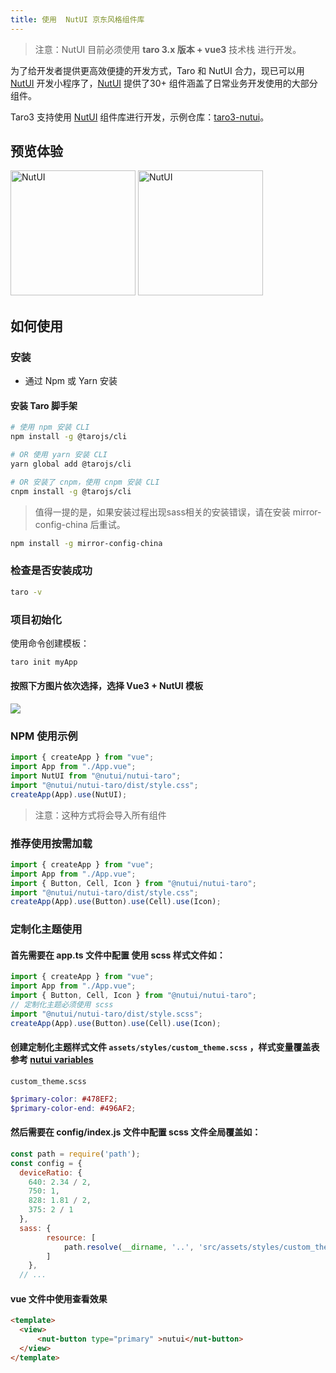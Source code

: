 ```yaml
---
title: 使用  NutUI 京东风格组件库
---
```



> 注意：NutUI 目前必须使用 **taro 3.x 版本 + vue3** 技术栈 进行开发。

为了给开发者提供更高效便捷的开发方式，Taro 和 NutUI 合力，现已可以用 [NutUI](https://nutui.jd.com/#/starttaro) 开发小程序了，[NutUI](https://nutui.jd.com/#/starttaro) 提供了30+ 组件涵盖了日常业务开发使用的大部分组件。

Taro3 支持使用 [NutUI](https://nutui.jd.com/#/starttaro) 组件库进行开发，示例仓库：[taro3-nutui](https://github.com/jdf2e/nutui-demo/tree/master/taro)。

## 预览体验

<img src="https://img12.360buyimg.com/imagetools/jfs/t1/162421/39/13392/9425/6052ea60E592310a9/264bdff23ef5fe95.png" width="200" alt="NutUI" />
<img src="https://storage.360buyimg.com/jdc-article/gh_f2231eb941be_258.jpg" width="200" alt="NutUI" />

## 如何使用


### 安装

* 通过 Npm 或 Yarn 安装

#### 安装 Taro 脚手架

``` bash
# 使用 npm 安装 CLI
npm install -g @tarojs/cli

# OR 使用 yarn 安装 CLI
yarn global add @tarojs/cli

# OR 安装了 cnpm，使用 cnpm 安装 CLI
cnpm install -g @tarojs/cli
```

> 值得一提的是，如果安装过程出现sass相关的安装错误，请在安装 mirror-config-china 后重试。

``` bash
npm install -g mirror-config-china
```

### 检查是否安装成功

``` bash
taro -v
```

### 项目初始化

使用命令创建模板：

``` bash
taro init myApp
```

#### 按照下方图片依次选择，选择 Vue3 + NutUI 模板

<img src="https://storage.360buyimg.com/jdc-article/taro.jpg" />

### NPM 使用示例

```javascript
import { createApp } from "vue";
import App from "./App.vue";
import NutUI from "@nutui/nutui-taro";
import "@nutui/nutui-taro/dist/style.css";
createApp(App).use(NutUI);
```

> 注意：这种方式将会导入所有组件

### 推荐使用按需加载

```javascript
import { createApp } from "vue";
import App from "./App.vue";
import { Button, Cell, Icon } from "@nutui/nutui-taro";
import "@nutui/nutui-taro/dist/style.css";
createApp(App).use(Button).use(Cell).use(Icon);
```


### 定制化主题使用

#### 首先需要在 **app.ts** 文件中配置 使用 scss 样式文件如：

```javascript
import { createApp } from "vue";
import App from "./App.vue";
import { Button, Cell, Icon } from "@nutui/nutui-taro";
// 定制化主题必须使用 scss 
import "@nutui/nutui-taro/dist/style.scss";
createApp(App).use(Button).use(Cell).use(Icon);
```

#### 创建定制化主题样式文件 ```assets/styles/custom_theme.scss``` ，样式变量覆盖表参考 [nutui variables](https://github.com/jdf2e/nutui/blob/next/src/packages/styles/variables.scss)

```custom_theme.scss```
``` scss
$primary-color: #478EF2;
$primary-color-end: #496AF2;
```



#### 然后需要在 **config/index.js** 文件中配置 scss 文件全局覆盖如：

``` javascript
const path = require('path');
const config = {
  deviceRatio: {
    640: 2.34 / 2,
    750: 1,
    828: 1.81 / 2,
    375: 2 / 1
  },
  sass: {
		resource: [
			path.resolve(__dirname, '..', 'src/assets/styles/custom_theme.scss')
		]
	},
  // ...
```

#### vue 文件中使用查看效果

``` html
<template>
  <view>
      <nut-button type="primary" >nutui</nut-button>
  </view>
</template>
```
